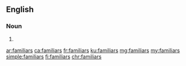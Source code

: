 ==English==

===Noun===
{{head|en|plural}}

# {{plural of|familiar|lang=en}}

[[ar:familiars]]
[[ca:familiars]]
[[fr:familiars]]
[[ku:familiars]]
[[mg:familiars]]
[[my:familiars]]
[[simple:familiars]]
[[fi:familiars]]
[[chr:familiars]]